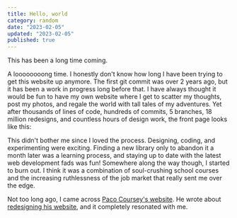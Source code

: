```yaml
---
title: Hello, world
category: random
date: "2023-02-05"
updated: "2023-02-05"
published: true
---
```


This has been a long time coming.

A loooooooong time. I honestly don't know how long I have been trying to get this website up anymore. The first git commit was over 2 years ago, but it has been a work in progress long before that. I have always thought it would be fun to have my own website where I get to scatter my thoughts, post my photos, and regale the world with tall tales of my adventures. Yet after thousands of lines of code, hundreds of commits, 5 branches, 18 million redesigns, and countless hours of design work, the front page looks like this:

This didn't bother me since I loved the process. Designing, coding, and experimenting were exciting. Finding a new library only to abandon it a month later was a learning process, and staying up to date with the latest web development fads was fun! Somewhere along the way though, I started to burn out. I think it was a combination of soul-crushing school courses and the increasing ruthlessness of the job market that really sent me over the edge.

Not too long ago, I came across [Paco Coursey's website](https://paco.me/). He wrote about [redesigning his website](https://paco.me/writing/redesign-2021), and it completely resonated with me.

